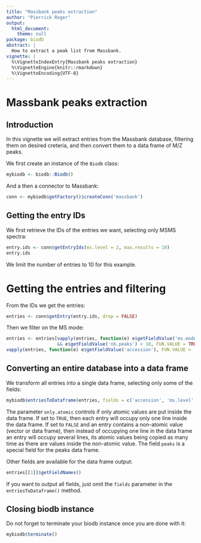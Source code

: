 ```yaml
---
title: "Massbank peaks extraction"
author: "Pierrick Roger"
output:
  html_document:
    theme: null
package: biodb
abstract: |
  How to extract a peak list from Massbank.
vignette: |
  %\VignetteIndexEntry{Massbank peaks extraction}
  %\VignetteEngine{knitr::rmarkdown}
  %\VignetteEncoding{UTF-8}
---
```


# Massbank peaks extraction

## Introduction

In this vignette we will extract entries from the Massbank database, filtering them on desired creteria, and then convert them to a data frame of M/Z peaks.

We first create an instance of the `Biodb` class:
```r
mybiodb <- biodb::Biodb()
```

And a then a connector to Massbank:
```r
conn <- mybiodb$getFactory()$createConn('massbank')
```

## Getting the entry IDs

We first retrieve the IDs of the entries we want, selecting only MSMS spectra:
```r
entry.ids <- conn$getEntryIds(ms.level = 2, max.results = 10)
entry.ids
```
We limit the number of entries to 10 for this example.

# Getting the entries and filtering

From the IDs we get the entries:
```r
entries <- conn$getEntry(entry.ids, drop = FALSE)
```

Then we filter on the MS mode:
```r
entries <- entries[vapply(entries, function(e) e$getFieldValue('ms.mode') == 'pos'
                   && e$getFieldValue('nb.peaks') < 10, FUN.VALUE = TRUE), drop = FALSE]
vapply(entries, function(e) e$getFieldValue('accession'), FUN.VALUE = '')
```

## Converting an entire database into a data frame

We transform all entries into a single data frame, selecting only some of the fields:
```r
mybiodb$entriesToDataframe(entries, fields = c('accession', 'ms.level', 'ms.mode', 'nb.peaks', 'peaks'), only.atomic = FALSE)
```
The parameter `only.atomic` controls if only atomic values are put inside the data frame. If set to `TRUE`, then each entry will occupy only one line inside the data frame. If set to `FALSE` and an entry contains a non-atomic value (vector or data frame), then instead of occupying one line in the data frame an entry will occupy several lines, its atomic values being copied as many time as there are values inside the non-atomic value.
The field `peaks` is a special field for the peaks data frame.

Other fields are available for the data frame output:
```r
entries[[1]]$getFieldNames()
```
If you want to output all fields, just omit the `fields` parameter in the `entriesToDataframe()` method.

## Closing biodb instance

Do not forget to terminate your biodb instance once you are done with it:
```r
mybiodb$terminate()
```
